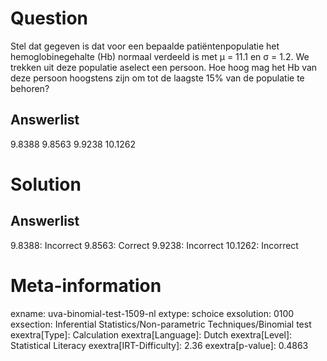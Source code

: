 Question
========

Stel dat gegeven is dat voor een bepaalde patiëntenpopulatie het
hemoglobinegehalte (Hb) normaal verdeeld is met μ = 11.1 en σ = 1.2. We
trekken uit deze populatie aselect een persoon. Hoe hoog mag het Hb van
deze persoon hoogstens zijn om tot de laagste 15% van de populatie te
behoren?

Answerlist
----------

9.8388
9.8563
9.9238
10.1262

Solution
========

Answerlist
----------

9.8388: Incorrect
9.8563: Correct
9.9238: Incorrect
10.1262: Incorrect

Meta-information
================
exname: uva-binomial-test-1509-nl
extype: schoice
exsolution: 0100
exsection: Inferential Statistics/Non-parametric Techniques/Binomial test
exextra[Type]: Calculation
exextra[Language]: Dutch
exextra[Level]: Statistical Literacy
exextra[IRT-Difficulty]: 2.36
exextra[p-value]: 0.4863
